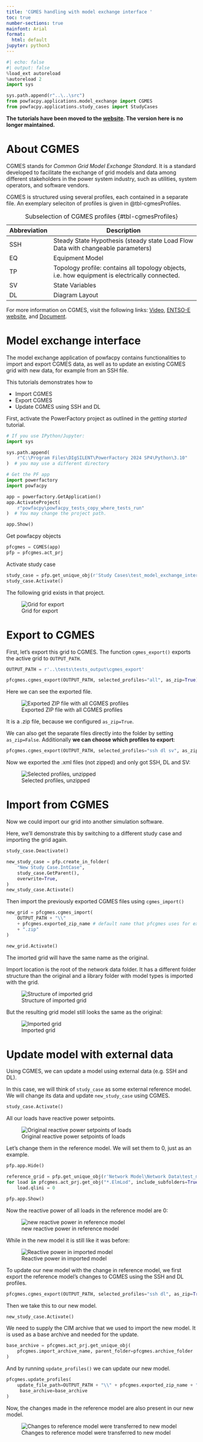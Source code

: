 ```yaml
---
title: 'CGMES handling with model exchange interface '
toc: true
number-sections: true
mainfont: Arial
format:
  html: default
jupyter: python3
---
```


```python
#| echo: false
#| output: false
%load_ext autoreload
%autoreload 2
import sys

sys.path.append(r"..\..\src")
from powfacpy.applications.model_exchange import CGMES
from powfacpy.applications.study_cases import StudyCases
```

**The tutorials have been moved to the [website](https://fraunhiee-unikassel-powsysstability.github.io/powfacpy/docs/tutorials/overview.html). The version here is no longer maintained.**

# About CGMES 

CGMES stands for *Common Grid Model Exchange Standard*. It is a standard developed to facilitate the exchange of grid models and data among different stakeholders in the power system industry, such as utilities, system operators, and software vendors.

CGMES is structured using several profiles, each contained in a separate file. An exemplary seleciton of profiles is given in @tbl-cgmesProfiles.

| Abbreviation | Description                                                                                    |
| ------------ | ---------------------------------------------------------------------------------------------- |
| SSH          | Steady State Hypothesis (steady state Load Flow Data with changeable parameters)               |
| EQ           | Equipment Model                                                                                |
| TP           | Topology profile: contains all topology objects, i.e. how equipment is electrically connected. |
| SV           | State Variables                                                                                |
| DL           | Diagram Layout                                                                                 |

: Subselection of CGMES profiles {#tbl-cgmesProfiles}

For more information on CGMES, visit the following links: 
[Video](https://www.youtube.com/watch?v=4OfoYUBAv1c), [ENTSO-E website](https://www.entsoe.eu/data/cim/cim-for-grid-models-exchange/), and [Document](https://eepublicdownloads.entsoe.eu/clean-documents/CIM_documents/Grid_Model_CIM/140528_ENTSOE_CGMES_v2.4.14.pdf).

# Model exchange interface

The model exchange application of powfacpy contains functionalities to import and export CGMES data, as well as to update an existing CGMES grid with new data, for example from an SSH file.

This tutorials demonstrates how to 

- Import CGMES
- Export CGMES
- Update CGMES using SSH and DL

First, activate the PowerFactory project as outlined in the *getting started* tutorial.

```python
# If you use IPython/Jupyter:
import sys

sys.path.append(
    r"C:\Program Files\DIgSILENT\PowerFactory 2024 SP4\Python\3.10"
)  # you may use a different directory

# Get the PF app
import powerfactory
import powfacpy

app = powerfactory.GetApplication()
app.ActivateProject(
    r"powfacpy\powfacpy_tests_copy_where_tests_run"
)  # You may change the project path.

app.Show()
```

Get powfacpy objects

```python
pfcgmes = CGMES(app)
pfp = pfcgmes.act_prj
```

Activate study case

```python
study_case = pfp.get_unique_obj(r'Study Cases\test_model_exchange_interfaces\Study Case')
study_case.Activate()
```

The following grid exists in that project. 

![Grid for export](figures/cgmes_grid.png){#fig-cgmesgrid}

# Export to CGMES

First, let's export this grid to CGMES. The function `cgmes_export()` exports the active grid to `OUTPUT_PATH`.

```python
OUTPUT_PATH = r'..\tests\tests_output\cgmes_export'

pfcgmes.cgmes_export(OUTPUT_PATH, selected_profiles="all", as_zip=True)
```

Here we can see the exported file.

![Exported ZIP file with all CGMES profiles](figures/cgmes_zip_all_exported.png){#fig-cgmesZipAll}

It is a .zip file, because we configured `as_zip=True`.

We can also get the separate files directly into the folder by setting `as_zip=False`.
Additionally **we can choose which profiles to export**:

```python
pfcgmes.cgmes_export(OUTPUT_PATH, selected_profiles="ssh dl sv", as_zip=False)
```

Now we exported the .xml files (not zipped) and only got SSH, DL and SV:

![Selected profiles, unzipped](figures/cgmes_nozip.png){#fig-cgmesNoZip}

# Import from CGMES

Now we could import our grid into another simulation software. 

Here, we'll demonstrate this by switching to a different study case and importing the grid again.

```python
study_case.Deactivate()

new_study_case = pfp.create_in_folder(
    "New Study Case.IntCase",
    study_case.GetParent(),
    overwrite=True,
)
new_study_case.Activate()
```

Then import the previously exported CGMES files using `cgmes_import()` 

```python
new_grid = pfcgmes.cgmes_import(
    OUTPUT_PATH + "\\" 
    + pfcgmes.exported_zip_name # default name that pfcgmes uses for exported zip file
    + ".zip"
)
```

```python
new_grid.Activate()
```

The imorted grid will have the same name as the original.

Import location is the root of the network data folder.
It has a different folder structure than the original and a library folder with model types is imported with the grid.

![Structure of imported grid](figures/cgmes_structure_after_import.png){#fig-structureAfterImport}

But the resulting grid model still looks the same as the original:

![Imported grid](figures/cgmes_reimported.png){#fig-cgmesReimportedGrid}

# Update model with external data

Using CGMES, we can update a model using external data (e.g. SSH and DL). 

In this case, we will think of `study_case` as some external reference model. We will change its data and update `new_study_case` using CGMES.

```python
study_case.Activate()
```

All our loads have reactive power setpoints. 

![Original reactive power setpoints of loads](figures_cgmes_qset.png){#fig-qSetOrig}

Let's change them in the reference model. We will set them to 0, just as an example.

```python
pfp.app.Hide()

reference_grid = pfp.get_unique_obj(r'Network Model\Network Data\test_model_exchange_interfaces\Grid')
for load in pfcgmes.act_prj.get_obj("*.ElmLod", include_subfolders=True, parent_folder=reference_grid):
    load.qlini = 0

pfp.app.Show()
```

Now the reactive power of all loads in the reference model are 0:

![new reactive power in reference model](figures/cgmes_new_q.png){#fig-cgmesNewQ}

While in the new model it is still like it was before:

![Reactive power in imported model](figures/cgmes_original_q.png){#fig-cgmesOriginalQ}

To update our new model with the change in reference model, we first export the reference model's changes to CGMES using the SSH and DL profiles.

```python
pfcgmes.cgmes_export(OUTPUT_PATH, selected_profiles="ssh dl", as_zip=True)
```

Then we take this to our new model.

```python
new_study_case.Activate()
```

We need to supply the CIM archive that we used to import the new model. It is used as a base archive and needed for the update.

```python
base_archive = pfcgmes.act_prj.get_unique_obj(
    pfcgmes.import_archive_name, parent_folder=pfcgmes.archive_folder
)
```

And by running `update_profiles()` we can update our new model.

```python
pfcgmes.update_profiles(
    update_file_path=OUTPUT_PATH + "\\" + pfcgmes.exported_zip_name + ".zip", 
     base_archive=base_archive
)
```

Now, the changes made in the reference model are also present in our new model.

![Changes to reference model were transferred to new model](figures/cgmes_new_q.png){#fig-cgmesNewQ2}

